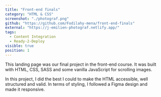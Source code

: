 ```yaml
---
title: "Front-end finals"
category: "HTML & CSS"
screenshot: "./photograf.png"
github: "https://github.com/Fodilahy-mena/front-end-finals"
external: "https://j-emilien-photograf.netlify.app/"
tags:
  - Content Integration
  - Ready-2-Deploy
visible: true
position: 1
---
```


This landing page was our final project in the front-end course. It was built with HTML, CSS, SASS and some vanilla JavaScript for scrolling images.

In this project, I did the best I could to make the HTML accessible, well structured and valid. In terms of styling, I followed a Figma design and made it responsive.
